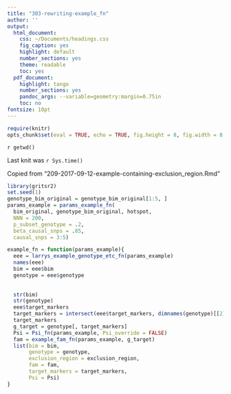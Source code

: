 ```yaml
---
title: "303-rewriting-example_fn"
author: ''
output:
  html_document:
    css: ~/Documents/headings.css
    fig_caption: yes
    highlight: default
    number_sections: yes
    theme: readable
    toc: yes
  pdf_document:
    highlight: tango
    number_sections: yes
    pandoc_args: --variable=geometry:margin=0.75in
    toc: no
fontsize: 10pt
---
```

<A NAME="top"> </A>

```r
require(knitr)
opts_chunk$set(eval = TRUE, echo = TRUE, fig.height = 8, fig.width = 8, tidy=FALSE)
```

`r getwd()`  

Last knit was `r Sys.time()`

Copied from "209-2017-09-12-example-containing-exclusion_region.Rmd"

```r
library(gritsr2)
set.seed(1)
genotype_bim_original = genotype_bim_original[1:5, ]
params_example = params_example_fn(
  bim_original, genotype_bim_original, hotspot,
  NNN = 200,
  p_subset_genotype = .2,
  beta_causal_snps = .85,
  causal_snps = 3:5)
```


```r
example_fn = function(params_example){
  eee = larrys_example_genotype_etc_fn(params_example)
  names(eee)
  bim = eee$bim
  genotype = eee$genotype
  
  
  str(bim)
  str(genotype)
  eee$target_markers
  target_markers = intersect(eee$target_markers, dimnames(genotype)[[2]])
  target_markers
  g_target = genotype[, target_markers]
  Psi = Psi_fn(params_example, Psi_override = FALSE)
  fam = example_fam_fn(params_example, g_target)
  list(bim = bim,
       genotype = genotype,
       exclusion_region = exclusion_region,
       fam = fam,
       target_markers = target_markers,
       Psi = Psi)
}
```

